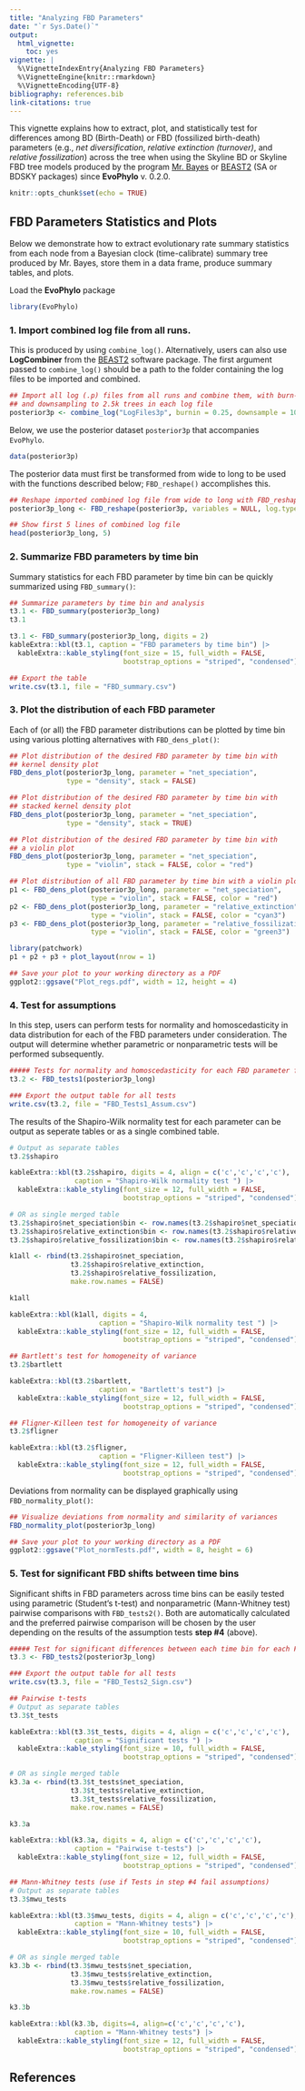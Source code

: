 ---
title: "Analyzing FBD Parameters"
date: "`r Sys.Date()`"
output:
  html_vignette:
    toc: yes
vignette: |
  %\VignetteIndexEntry{Analyzing FBD Parameters} 
  %\VignetteEngine{knitr::rmarkdown} 
  %\VignetteEncoding{UTF-8}
bibliography: references.bib
link-citations: true
---

This vignette explains how to extract, plot, and statistically test for differences among BD (Birth-Death) or FBD (fossilized birth-death) parameters (e.g., *net diversification*, *relative extinction (turnover)*, and *relative fossilization*) across the tree when using the Skyline BD or Skyline FBD tree models produced by the program [Mr. Bayes](https://nbisweden.github.io/MrBayes/) or [BEAST2](http://www.beast2.org/) (SA or BDSKY packages) since **EvoPhylo** v. 0.2.0.

```{r, setup, echo=FALSE}
knitr::opts_chunk$set(echo = TRUE)
```

## FBD Parameters Statistics and Plots

Below we demonstrate how to extract evolutionary rate summary statistics from each node from a Bayesian clock (time-calibrate) summary tree produced by Mr. Bayes, store them in a data frame, produce summary tables, and plots.

Load the **EvoPhylo** package

```{r}
library(EvoPhylo)
```

### 1. Import combined log file from all runs. 

This is produced by using `combine_log()`. Alternatively, users can also use **LogCombiner** from the [BEAST2](https://www.beast2.org/beagle-beast-2-in-cluster/index.html) software package. The first argument passed to `combine_log()` should be a path to the folder containing the log files to be imported and combined.

```{r,eval=FALSE}
## Import all log (.p) files from all runs and combine them, with burn-in = 25% 
## and downsampling to 2.5k trees in each log file
posterior3p <- combine_log("LogFiles3p", burnin = 0.25, downsample = 1000)
```

Below, we use the posterior dataset `posterior3p` that accompanies `EvoPhylo`.

```{r, results='hide'}
data(posterior3p)
```

The posterior data must first be transformed from wide to long to be used with the functions described below; `FBD_reshape()` accomplishes this.

```{r}
## Reshape imported combined log file from wide to long with FBD_reshape
posterior3p_long <- FBD_reshape(posterior3p, variables = NULL, log.type = "MrBayes")

## Show first 5 lines of combined log file
head(posterior3p_long, 5)
```

### 2. Summarize FBD parameters by time bin

Summary statistics for each FBD parameter by time bin can be quickly summarized using `FBD_summary()`:

```{r, eval = FALSE}
## Summarize parameters by time bin and analysis
t3.1 <- FBD_summary(posterior3p_long)
t3.1
```
```{r, echo = FALSE}
t3.1 <- FBD_summary(posterior3p_long, digits = 2)
kableExtra::kbl(t3.1, caption = "FBD parameters by time bin") |> 
  kableExtra::kable_styling(font_size = 15, full_width = FALSE,
                            bootstrap_options = "striped", "condensed")
```
```{r, eval=FALSE}
## Export the table
write.csv(t3.1, file = "FBD_summary.csv")
```

### 3. Plot the distribution of each FBD parameter

Each of (or all) the FBD parameter distributions can be plotted by time bin using various plotting alternatives with `FBD_dens_plot()`:

```{r, fig.width=8, fig.height=5, fig.align = "center", out.width = "70%"}
## Plot distribution of the desired FBD parameter by time bin with 
## kernel density plot
FBD_dens_plot(posterior3p_long, parameter = "net_speciation",
              type = "density", stack = FALSE)
```

```{r, fig.width=8, fig.height=5, fig.align = "center", out.width = "70%"}
## Plot distribution of the desired FBD parameter by time bin with 
## stacked kernel density plot
FBD_dens_plot(posterior3p_long, parameter = "net_speciation",
              type = "density", stack = TRUE)
```

```{r, fig.width=4, fig.height=4, fig.align = "center", out.width = "50%"}
## Plot distribution of the desired FBD parameter by time bin with 
## a violin plot
FBD_dens_plot(posterior3p_long, parameter = "net_speciation",
              type = "violin", stack = FALSE, color = "red")
```
```{r, fig.width=12, fig.height=4, fig.align = "center", out.width = "100%", warning=FALSE}
## Plot distribution of all FBD parameter by time bin with a violin plot
p1 <- FBD_dens_plot(posterior3p_long, parameter = "net_speciation",
                    type = "violin", stack = FALSE, color = "red")
p2 <- FBD_dens_plot(posterior3p_long, parameter = "relative_extinction",
                    type = "violin", stack = FALSE, color = "cyan3")
p3 <- FBD_dens_plot(posterior3p_long, parameter = "relative_fossilization",
                    type = "violin", stack = FALSE, color = "green3")

library(patchwork)
p1 + p2 + p3 + plot_layout(nrow = 1)
```
```{r, eval = FALSE}
## Save your plot to your working directory as a PDF
ggplot2::ggsave("Plot_regs.pdf", width = 12, height = 4)
```


### 4. Test for assumptions 

In this step, users can perform tests for normality and homoscedasticity in data distribution for each of the FBD parameters under consideration. The output will determine whether parametric or nonparametric tests will be performed subsequently.

```{r}
##### Tests for normality and homoscedasticity for each FBD parameter for all time bins
t3.2 <- FBD_tests1(posterior3p_long)
```

```{r, eval = FALSE}
### Export the output table for all tests
write.csv(t3.2, file = "FBD_Tests1_Assum.csv")
```

The results of the Shapiro-Wilk normality test for each parameter can be output as seperate tables or as a single combined table.

```{r, eval = FALSE}
# Output as separate tables 
t3.2$shapiro
```
```{r, echo = FALSE}
kableExtra::kbl(t3.2$shapiro, digits = 4, align = c('c','c','c','c'),
                caption = "Shapiro-Wilk normality test ") |> 
  kableExtra::kable_styling(font_size = 12, full_width = FALSE, 
                            bootstrap_options = "striped", "condensed")
```

```{r}
# OR as single merged table
t3.2$shapiro$net_speciation$bin <- row.names(t3.2$shapiro$net_speciation)  
t3.2$shapiro$relative_extinction$bin <- row.names(t3.2$shapiro$relative_extinction)  
t3.2$shapiro$relative_fossilization$bin <- row.names(t3.2$shapiro$relative_fossilization)  

k1all <- rbind(t3.2$shapiro$net_speciation,
               t3.2$shapiro$relative_extinction,
               t3.2$shapiro$relative_fossilization,
               make.row.names = FALSE)
```
```{r, eval = FALSE}
k1all
```
```{r, echo=FALSE}
kableExtra::kbl(k1all, digits = 4,
                      caption = "Shapiro-Wilk normality test ") |> 
  kableExtra::kable_styling(font_size = 12, full_width = FALSE,
                            bootstrap_options = "striped", "condensed")
```

```{r, eval = FALSE}
## Bartlett's test for homogeneity of variance 
t3.2$bartlett
```
```{r, echo=FALSE}
kableExtra::kbl(t3.2$bartlett,
                      caption = "Bartlett's test") |> 
  kableExtra::kable_styling(font_size = 12, full_width = FALSE,
                            bootstrap_options = "striped", "condensed")
```

```{r, eval = FALSE}
## Fligner-Killeen test for homogeneity of variance 
t3.2$fligner
```
```{r, echo=FALSE}
kableExtra::kbl(t3.2$fligner,
                      caption = "Fligner-Killeen test") |> 
  kableExtra::kable_styling(font_size = 12, full_width = FALSE,
                            bootstrap_options = "striped", "condensed")
```

Deviations from normality can be displayed graphically using `FBD_normality_plot()`:

```{r, fig.width=8, fig.height=6, fig.align = "center", out.width = "100%"}
## Visualize deviations from normality and similarity of variances
FBD_normality_plot(posterior3p_long)
```
```{r, eval=FALSE}
## Save your plot to your working directory as a PDF
ggplot2::ggsave("Plot_normTests.pdf", width = 8, height = 6)
```

### 5. Test for significant FBD shifts between time bins

Significant shifts in FBD parameters across time bins can be easily tested using parametric (Student's t-test) and nonparametric (Mann-Whitney test) pairwise comparisons with `FBD_tests2()`. Both are automatically calculated and the preferred pairwise comparison will be chosen by the user depending on the results of the assumption tests **step #4** (above).

```{r}
##### Test for significant differences between each time bin for each FBD parameter
t3.3 <- FBD_tests2(posterior3p_long)
```
```{r, eval=FALSE}
### Export the output table for all tests
write.csv(t3.3, file = "FBD_Tests2_Sign.csv")

## Pairwise t-tests
# Output as separate tables 
t3.3$t_tests
```
```{r, echo=FALSE}
kableExtra::kbl(t3.3$t_tests, digits = 4, align = c('c','c','c','c'),
                caption = "Significant tests ") |> 
  kableExtra::kable_styling(font_size = 10, full_width = FALSE, 
                            bootstrap_options = "striped", "condensed")
```
```{r}
# OR as single merged table
k3.3a <- rbind(t3.3$t_tests$net_speciation,
               t3.3$t_tests$relative_extinction,
               t3.3$t_tests$relative_fossilization,
               make.row.names = FALSE)
```
```{r, eval=FALSE}
k3.3a
```
```{r, echo = FALSE}
kableExtra::kbl(k3.3a, digits = 4, align = c('c','c','c','c'),
                caption = "Pairwise t-tests") |> 
  kableExtra::kable_styling(font_size = 12, full_width = FALSE, 
                            bootstrap_options = "striped", "condensed")
```

```{r, eval=FALSE}
## Mann-Whitney tests (use if Tests in step #4 fail assumptions)
# Output as separate tables 
t3.3$mwu_tests
```
```{r, echo=FALSE}
kableExtra::kbl(t3.3$mwu_tests, digits = 4, align = c('c','c','c','c'),
                caption = "Mann-Whitney tests") |> 
  kableExtra::kable_styling(font_size = 10, full_width = FALSE, 
                            bootstrap_options = "striped", "condensed")
```
```{r}
# OR as single merged table
k3.3b <- rbind(t3.3$mwu_tests$net_speciation,
               t3.3$mwu_tests$relative_extinction,
               t3.3$mwu_tests$relative_fossilization,
               make.row.names = FALSE)
```
```{r, eval=FALSE}
k3.3b
```
```{r, echo = FALSE}
kableExtra::kbl(k3.3b, digits=4, align=c('c','c','c','c'),
                caption = "Mann-Whitney tests") |> 
  kableExtra::kable_styling(font_size = 12, full_width = FALSE, 
                            bootstrap_options = "striped", "condensed")
```

## References
